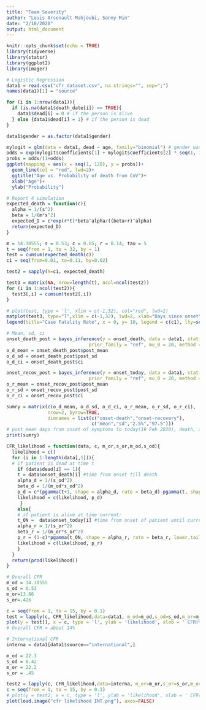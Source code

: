 ```yaml
---
title: "Team Severity"
author: "Louis Arsenault-Mahjoubi, Sonny Min"
date: "2/18/2020"
output: html_document
---
```


```r
knitr::opts_chunk$set(echo = TRUE)
library(tidyverse)
library(statsr)
library(ggplot2)
library(imager)
```

```r
# Logistic Regression
data1 = read.csv("cfr_dataset.csv", na.strings="", sep=";")
names(data1)[1] = "source"

for (i in 1:nrow(data1)){
  if (is.na(data1$death_date[i]) == TRUE){
    data1$dead[i] = 0 # if the person is alive
  } else {data1$dead[i] = 1} # if the person is dead
}

data1$gender = as.factor(data1$gender)

mylogit = glm(data = data1, dead ~ age, family="binomial") # gender was not significant
odds = exp(mylogit$coefficients[1] + mylogit$coefficients[2] * seq(1, 120, by=1) )
probs = odds/(1+odds)
ggplot(mapping = aes(x = seq(1, 120), y = probs))+
  geom_line(col = "red", lwd=2)+
  ggtitle("Age vs. Probability of death from CoV")+
  xlab("Age")+
  ylab("Probability")
```

```r
# Report 4 simulation
expected_death = function(c){
  alpha = 1/(s^2)
  beta = 1/(m*s^2)
  expected_D = c*exp(r*t)*beta^alpha/((beta+r)^alpha)
  return(expected_D)
}

m = 14.30555; s = 0.53; c = 0.05; r = 0.14; tau = 5
t = seq(from = 1, to = 32, by = 1)
test = cumsum(expected_death(c))
c1 = seq(from=0.01, to=0.11, by=0.02)

test2 = sapply(X=c1, expected_death)

test3 = matrix(NA, nrow=length(t), ncol=ncol(test2))
for (i in 1:ncol(test2)){
  test3[,i] = cumsum(test2[,i])
}

# plot(test, type = 'l', xlim = c(-1,32), col="red", lwd=2)
matplot(test3, type="l",xlim = c(-1,32), lwd=2, xlab="Days since onset", ylab="Expected number of death(cumulative)")
legend(title="Case Fatality Rate", x = 0, y= 10, legend = c(c1), lty=seq(1,6), col=seq(1,6))

```


```r
# Mean, sd, ci
onset_death_post = bayes_inference(y = onset_death, data = data1, statistic = "mean", type = "ci",  
                              prior_family = "ref", mu_0 = 20, method = "theoretical", cred_level = 0.95)
o_d_mean = onset_death_post$post_mean
o_d_sd = onset_death_post$post_sd
o_d_ci = onset_death_post$ci

onset_recov_post = bayes_inference(y = onset_today, data = data1, statistic = "mean", type = "ci",  
                              prior_family = "ref", mu_0 = 20, method = "theoretical", cred_level = 0.95)
o_r_mean = onset_recov_post$post_mean
o_r_sd = onset_recov_post$post_sd
o_r_ci = onset_recov_post$ci

sumry = matrix(c(o_d_mean, o_d_sd, o_d_ci, o_r_mean, o_r_sd, o_r_ci), 
               nrow=2, byrow=TRUE, 
               dimnames = list(c("onset-death","onset-recovery"),
                               c("mean","sd","2.5%","97.5")))
# post_mean days from onset of symptoms to today(19 Feb 2020), death, and recovery, respectively with c.i
print(sumry)
```

```r
CFR_likelihood = function(data, c, m_or,s_or,m_od,s_od){
  likelihood = c()
  for (i in 1:length(data[,1])){
  # if patient is dead at time t
    if (data$dead[i] == 1){
    t = data$onset_death[i] #time from onset till death
    alpha_d = 1/(s_od^2)
    beta_d = 1/(m_od*s_od^2)
    p_d = c*(pgamma(t+1, shape = alpha_d, rate = beta_d)-pgamma(t, shape = alpha_d, rate = beta_d))
    likelihood = c(likelihood, p_d)
     }
    else{
    # if patient is alive at time current:
    t_ON =  data$onset_today[i] #time from onset of patient until current time
    alpha_r = 1/(s_or^2)
    beta_r = 1/(m_or*s_or^2)
    p_r = (1-c)*pgamma(t_ON, shape = alpha_r, rate = beta_r, lower.tail = FALSE)+c*(pgamma(t_ON, shape = alpha_d, rate = beta_d, lower.tail = FALSE))
    likelihood = c(likelihood, p_r)
    } 
  }
  return(prod(likelihood))
}
```

```r
# Overall CFR
m_od = 14.30555
s_od = 0.53
m_or=13.86
s_or=.426

c = seq(from = 1, to = 15, by = 0.1)
test = lapply(c, CFR_likelihood,data=data1, m_od=m_od,s_od=s_od,m_or=m_or,s_or=s_or)
plot(y = test[], x = c, type = 'l', ylab = 'likelihood', xlab = ' CFR(%)', xlim=c(1,20))
# Overall CFR = about 14%
```

```r
# International CFR
interna = data1[data1$source=="international",]

m_od = 22.3
s_od = 0.42
m_or = 22.2
s_or = .45

test2 = lapply(c, CFR_likelihood,data=interna, m_or=m_or,s_or=s_or,m_od=m_od,s_od=m_od)
c = seq(from = 1, to = 15, by = 0.1)
# plot(y = test2, x = c, type = 'l', ylab = 'likelihood', xlab = ' CFR(%)')
plot(load.image("cfr likelihood INT.png"), axes=FALSE)
```